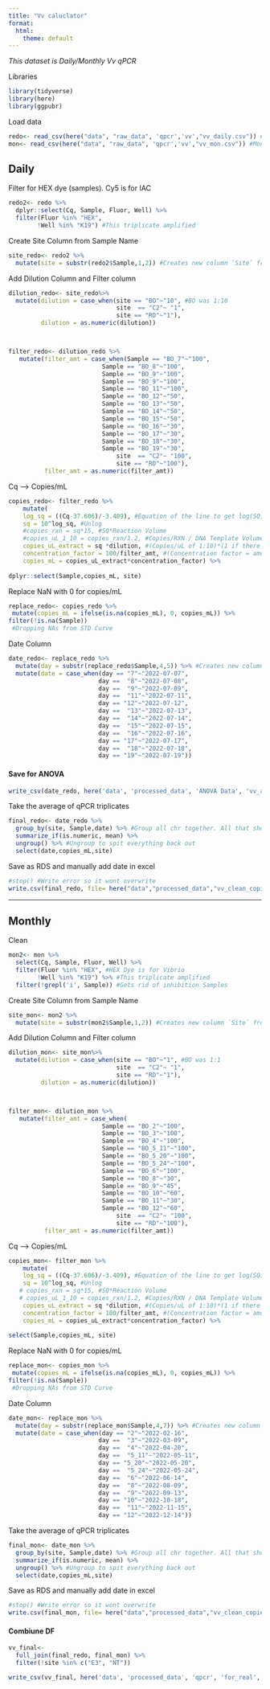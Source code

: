 ```yaml
---
title: "Vv caluclator"
format:
  html:
    theme: default
---
```


*This dataset is Daily/Monthly Vv qPCR*

Libraries

```r
library(tidyverse)
library(here)
library(ggpubr)
```

Load data

```r
redo<- read_csv(here("data", "raw_data", 'qpcr','vv',"vv_daily.csv")) #Trial 2 is good Trial for daily
mon<- read_csv(here("data", "raw_data", 'qpcr','vv',"vv_mon.csv")) #Monthly
```

## Daily

Filter for HEX dye (samples). Cy5 is for IAC

```r
redo2<- redo %>% 
  dplyr::select(Cq, Sample, Fluor, Well) %>%
  filter(Fluor %in% "HEX",
        !Well %in% "K19") #This triplicate amplified 
```

Create Site Column from Sample Name

```r
site_redo<- redo2 %>%
  mutate(site = substr(redo2$Sample,1,2)) #Creates new column `Site` from the first two letters in `Sample` (BO16 becomes BO)
```

Add Dilution Column and Filter column

```r
dilution_redo<- site_redo%>%
  mutate(dilution = case_when(site == "BO"~"10", #BO was 1:10
                              site  == "C2"~ "1",
                              site == "RD"~"1"),
         dilution = as.numeric(dilution))



filter_redo<- dilution_redo %>%
   mutate(filter_amt = case_when(Sample == "BO_7"~"100",
                          Sample == "BO_8"~"100",
                          Sample == "BO_9"~"100",
                          Sample == "BO_9"~"100",
                          Sample == "BO_11"~"100",
                          Sample == "BO_12"~"50",
                          Sample == "BO_13"~"50",
                          Sample == "BO_14"~"50",
                          Sample == "BO_15"~"50",
                          Sample == "BO_16"~"30",
                          Sample == "BO_17"~"30",
                          Sample == "BO_18"~"30",
                          Sample == "BO_19"~"30",
                              site  == "C2"~ "100",
                              site == "RD"~"100"),
          filter_amt = as.numeric(filter_amt)) 
```

Cq --> Copies/mL

```r

copies_redo<- filter_redo %>%
    mutate(
    log_sq = ((Cq-37.606)/-3.409), #Equation of the line to get log(SQ). Equation is from Oyster STD CUrve.
    sq = 10^log_sq, #Unlog 
    #copies_rxn = sq*15, #SQ*Reaction Volume
    #copies_uL_1_10 = copies_rxn/1.2, #Copies/RXN / DNA Template Volume
    copies_uL_extract = sq *dilution, #(Copies/uL of 1:10)*(1 if there was no sample dilution // *10 if there was a 1:10 dilution etc.)
    concentration_factor = 100/filter_amt, #(Concentration factor = amount of eluted DNA from ZYMO) / (filter amount from vacuum filtration)
    copies_mL = copies_uL_extract*concentration_factor) %>%
    
dplyr::select(Sample,copies_mL, site)


```

Replace NaN with 0 for copies/mL

```r
replace_redo<- copies_redo %>%
 mutate(copies_mL = ifelse(is.na(copies_mL), 0, copies_mL)) %>%
filter(!is.na(Sample))   
 #Dropping NAs from STD Curve
```

Date Column

```r

date_redo<- replace_redo %>%
  mutate(day = substr(replace_redo$Sample,4,5)) %>% #Creates new column `date`
  mutate(date = case_when(day == "7"~"2022-07-07",
                         day ==  "8"~"2022-07-08",
                         day ==  "9"~"2022-07-09",
                         day ==  "11"~"2022-07-11",
                         day == "12"~"2022-07-12",
                         day ==  "13"~"2022-07-13",
                         day ==  "14"~"2022-07-14",
                         day ==  "15"~"2022-07-15",
                         day ==  "16"~"2022-07-16",
                         day == "17"~"2022-07-17",
                         day ==  "18"~"2022-07-18",
                         day == "19"~"2022-07-19"))


```

#### Save for ANOVA

```r
write_csv(date_redo, here('data', 'processed_data', 'ANOVA Data', 'vv_anova.csv'))
```

Take the average of qPCR triplicates

```r
final_redo<- date_redo %>% 
  group_by(site, Sample,date) %>% #Group all chr together. All that should be left out is the numeric vector we want to work with (in this case, copies_mL)
  summarize_if(is.numeric, mean) %>%
  ungroup() %>% #Ungroup to spit everything back out 
  select(date,copies_mL,site)
```

Save as RDS and manually add date in excel

```r
#stop() #Write error so it wont overwrite
write.csv(final_redo, file= here("data","processed_data","vv_clean_copies_redo.csv"))
```

------------------------------------------------------------------------

## Monthly

Clean

```r
mon2<- mon %>% 
  select(Cq, Sample, Fluor, Well) %>%
  filter(Fluor %in% "HEX", #HEX Dye is for Vibrio
        !Well %in% "K19") %>% #This triplicate amplified 
  filter(!grepl('i', Sample)) #Gets rid of inhibition Samples 
```

Create Site Column from Sample Name

```r
site_mon<- mon2 %>%
  mutate(site = substr(mon2$Sample,1,2)) #Creates new column `Site` from the first two letters in `Sample` (BO16 becomes BO)
```

Add Dilution Column and Filter column

```r
dilution_mon<- site_mon%>%
  mutate(dilution = case_when(site == "BO"~"1", #BO was 1:1
                              site  == "C2"~ "1",
                              site == "RD"~"1"),
         dilution = as.numeric(dilution))



filter_mon<- dilution_mon %>%
   mutate(filter_amt = case_when(
                          Sample == "BO_2"~"100",
                          Sample == "BO_3"~"100",
                          Sample == "BO_4"~"100",
                          Sample == "BO_5_11"~"100",
                          Sample == "BO_5_20"~"100",
                          Sample == "BO_5_24"~"100",
                          Sample == "BO_6"~"100",
                          Sample == "BO_8"~"30",
                          Sample == "BO_9"~"45",
                          Sample == "BO_10"~"60",
                          Sample == "BO_11"~"30",
                          Sample == "BO_12"~"60",
                              site  == "C2"~ "100",
                              site == "RD"~"100"),
          filter_amt = as.numeric(filter_amt)) 
```

Cq --> Copies/mL

```r

copies_mon<- filter_mon %>%
    mutate(
    log_sq = ((Cq-37.606)/-3.409), #Equation of the line to get log(SQ). Equation is from Oyster STD CUrve.
    sq = 10^log_sq, #Unlog 
   # copies_rxn = sq*15, #SQ*Reaction Volume
   # copies_uL_1_10 = copies_rxn/1.2, #Copies/RXN / DNA Template Volume
    copies_uL_extract = sq *dilution, #(Copies/uL of 1:10)*(1 if there was no sample dilution // *10 if there was a 1:10 dilution etc.)
    concentration_factor = 100/filter_amt, #(Concentration factor = amount of eluted DNA from ZYMO) / (filter amount from vacuum filtration)
    copies_mL = copies_uL_extract*concentration_factor) %>%
    
select(Sample,copies_mL, site)


```

Replace NaN with 0 for copies/mL

```r
replace_mon<- copies_mon %>%
 mutate(copies_mL = ifelse(is.na(copies_mL), 0, copies_mL)) %>%
filter(!is.na(Sample))   
 #Dropping NAs from STD Curve
```

Date Column

```r
date_mon<- replace_mon %>%
  mutate(day = substr(replace_mon$Sample,4,7)) %>% #Creates new column `date`
  mutate(date = case_when(day == "2"~"2022-02-16",
                         day ==  "3"~"2022-03-09",
                         day ==  "4"~"2022-04-20",
                         day ==  "5_11"~"2022-05-11",
                         day == "5_20"~"2022-05-20",
                         day ==  "5_24"~"2022-05-24",
                         day ==  "6"~"2022-06-14",
                         day ==  "8"~"2022-08-09",
                         day ==  "9"~"2022-09-13",
                         day == "10"~"2022-10-18",
                         day ==  "11"~"2022-11-15",
                         day == "12"~"2022-12-14"))
```

Take the average of qPCR triplicates

```r
final_mon<- date_mon %>% 
  group_by(site, Sample,date) %>% #Group all chr together. All that should be left out is the numeric vector we want to work with (in this case, copies_mL)
  summarize_if(is.numeric, mean) %>%
  ungroup() %>% #Ungroup to spit everything back out 
  select(date,copies_mL,site)
```

Save as RDS and manually add date in excel

```r
#stop() #Write error so it wont overwrite
write.csv(final_mon, file= here("data","processed_data","vv_clean_copies_mon.csv"))
```

#### Combiune DF

```r
vv_final<-
  full_join(final_redo, final_mon) %>%
  filter(!site %in% c("E3", "NT"))

write_csv(vv_final, here('data', 'processed_data', 'qpcr', 'for_real', 'vv_final.csv'))
```

